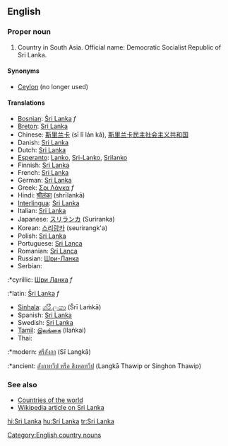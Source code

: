 ==English==

===Proper noun===

# Country in South Asia. Official name: Democratic Socialist Republic of Sri Lanka.

====Synonyms====
*[[Ceylon]] (no longer used)

====Translations====
*[[Bosnian]]: [[Šri Lanka]] ''f''
*[[Breton]]: [[Sri Lanka]]
*Chinese: [[斯里兰卡]] (sī lǐ lán kǎ), [[斯里兰卡民主社会主义共和国]]
*Danish: [[Sri Lanka]]
*Dutch: [[Sri Lanka]]
*[[Esperanto]]: [[Lanko]], [[Sri-Lanko]], [[Srilanko]]
*Finnish: [[Sri Lanka]]
*French: [[Sri Lanka]]
*German: [[Sri Lanka]]
*Greek: [[Σρι Λάνκα]] ''f''
*Hindi: [[श्रीलंका]] (shrīlankā)
*[[Interlingua]]: [[Sri Lanka]]
*Italian: [[Sri Lanka]]
*Japanese: [[スリランカ]] (Suriranka)
*Korean: [[스리랑카]] (seurirangk'a)
*Polish: [[Sri Lanka]]
*Portuguese: [[Sri Lanca]]
*Romanian: [[Sri Lanca]]
*Russian: [[Шри-Ланка]]
*Serbian:
:*cyrillic: [[Шри Ланка]] ''f''
:*latin: [[Šri Lanka]] ''f''
*[[Sinhala]]: [[ශ්රී ලංකා]] (Šrī Laṁkā)
*Spanish: [[Sri Lanka]]
*Swedish: [[Sri Lanka]]
*[[Tamil]]: [[இலங்கை]] (Ilaṅkai)
*Thai:
:*modern: [[ศรีลังกา]] (Sī Langkā)
:*ancient: [[ลังกาทวีป หรือ สิงหลทวีป]] (Langkā Thawip or Singhon Thawip)

===See also===
*[[Countries of the world]]
*[[w:Sri Lanka|Wikipedia article on Sri Lanka]]
[[Category:English country nouns]]

[[hi:Sri Lanka]]
[[hu:Srí Lanka]]
[[tr:Sri Lanka]]